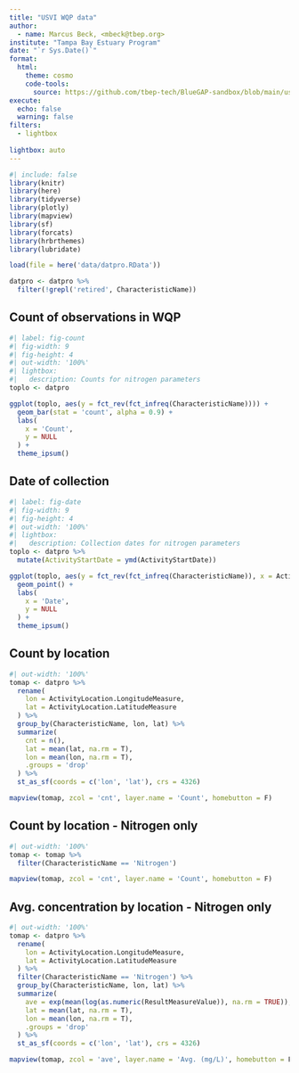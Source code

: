 ```yaml
---
title: "USVI WQP data"
author: 
  - name: Marcus Beck, <mbeck@tbep.org>
institute: "Tampa Bay Estuary Program"
date: "`r Sys.Date()`"
format:
  html:
    theme: cosmo
    code-tools: 
      source: https://github.com/tbep-tech/BlueGAP-sandbox/blob/main/usvidata.qmd
execute:
  echo: false
  warning: false
filters:
  - lightbox
  
lightbox: auto
---
```

  
```r
#| include: false
library(knitr)
library(here)
library(tidyverse)
library(plotly)
library(mapview)
library(sf)
library(forcats)
library(hrbrthemes)
library(lubridate)

load(file = here('data/datpro.RData'))

datpro <- datpro %>% 
  filter(!grepl('retired', CharacteristicName))
```

## Count of observations in WQP

```r
#| label: fig-count
#| fig-width: 9
#| fig-height: 4
#| out-width: '100%'
#| lightbox: 
#|   description: Counts for nitrogen parameters
toplo <- datpro

ggplot(toplo, aes(y = fct_rev(fct_infreq(CharacteristicName)))) +
  geom_bar(stat = 'count', alpha = 0.9) +
  labs(
    x = 'Count',
    y = NULL
  ) +
  theme_ipsum()
```

## Date of collection

```r
#| label: fig-date
#| fig-width: 9
#| fig-height: 4
#| out-width: '100%'
#| lightbox: 
#|   description: Collection dates for nitrogen parameters
toplo <- datpro %>%
  mutate(ActivityStartDate = ymd(ActivityStartDate))

ggplot(toplo, aes(y = fct_rev(fct_infreq(CharacteristicName)), x = ActivityStartDate)) +
  geom_point() +
  labs(
    x = 'Date',
    y = NULL
  ) +
  theme_ipsum()
```

## Count by location

```r
#| out-width: '100%'
tomap <- datpro %>%
  rename(
    lon = ActivityLocation.LongitudeMeasure,
    lat = ActivityLocation.LatitudeMeasure
  ) %>%
  group_by(CharacteristicName, lon, lat) %>%
  summarize(
    cnt = n(),
    lat = mean(lat, na.rm = T),
    lon = mean(lon, na.rm = T),
    .groups = 'drop'
  ) %>%
  st_as_sf(coords = c('lon', 'lat'), crs = 4326)

mapview(tomap, zcol = 'cnt', layer.name = 'Count', homebutton = F)
```

## Count by location - Nitrogen only

```r
#| out-width: '100%'
tomap <- tomap %>%
  filter(CharacteristicName == 'Nitrogen')

mapview(tomap, zcol = 'cnt', layer.name = 'Count', homebutton = F)
```

## Avg. concentration by location - Nitrogen only

```r
#| out-width: '100%'
tomap <- datpro %>%
  rename(
    lon = ActivityLocation.LongitudeMeasure,
    lat = ActivityLocation.LatitudeMeasure
  ) %>%
  filter(CharacteristicName == 'Nitrogen') %>%
  group_by(CharacteristicName, lon, lat) %>%
  summarize(
    ave = exp(mean(log(as.numeric(ResultMeasureValue)), na.rm = TRUE)),
    lat = mean(lat, na.rm = T),
    lon = mean(lon, na.rm = T),
    .groups = 'drop'
  ) %>%
  st_as_sf(coords = c('lon', 'lat'), crs = 4326)

mapview(tomap, zcol = 'ave', layer.name = 'Avg. (mg/L)', homebutton = F)
```
